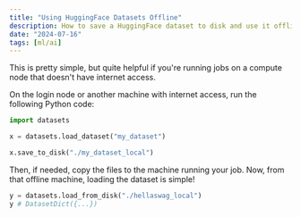 ```yaml
---
title: "Using HuggingFace Datasets Offline"
description: How to save a HuggingFace dataset to disk and use it offline
date: "2024-07-16"
tags: [ml/ai]
---
```


This is pretty simple, but quite helpful if you're running jobs on a compute node that doesn't have internet access.

On the login node or another machine with internet access, run the following Python code:

```python
import datasets

x = datasets.load_dataset("my_dataset")

x.save_to_disk("./my_dataset_local")
```

Then, if needed, copy the files to the machine running your job. Now, from that offline machine, loading the dataset is simple!

```python
y = datasets.load_from_disk("./hellaswag_local")
y # DatasetDict({...})
```
